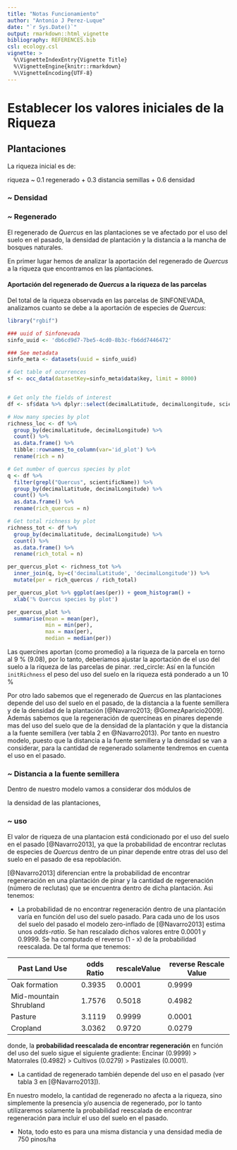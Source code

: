 ```yaml
---
title: "Notas Funcionamiento"
author: "Antonio J Perez-Luque"
date: "`r Sys.Date()`"
output: rmarkdown::html_vignette
bibliography: REFERENCES.bib
csl: ecology.csl
vignette: >
  %\VignetteIndexEntry{Vignette Title}
  %\VignetteEngine{knitr::rmarkdown}
  %\VignetteEncoding{UTF-8}
---
```


# Establecer los valores iniciales de la Riqueza

## Plantaciones 

La riqueza inicial es de: 

riqueza ~ 0.1 regenerado + 0.3 distancia semillas + 0.6 densidad 

 
### ~ Densidad 

### ~ Regenerado

El regenerado de *Quercus* en las plantaciones se ve afectado por el uso del suelo en el pasado, la densidad de plantación y la distancia a la mancha de bosques naturales. 

En primer lugar hemos de analizar la aportación del regenerado de *Quercus* a la riqueza que encontramos en las plantaciones. 

#### Aportación del regenerado de *Quercus* a la riqueza de las parcelas 

Del total de la riqueza observada en las parcelas de SINFONEVADA, analizamos cuanto se debe a la aportación de especies de *Quercus*: 

```r
library("rgbif")

### uuid of Sinfonevada
sinfo_uuid <- 'db6cd9d7-7be5-4cd0-8b3c-fb6dd7446472'

### See metadata
sinfo_meta <- datasets(uuid = sinfo_uuid)

# Get table of ocurrences
sf <- occ_data(datasetKey=sinfo_meta$data$key, limit = 8000)


# Get only the fields of interest  
df <- sf$data %>% dplyr::select(decimalLatitude, decimalLongitude, scientificName)

# How many species by plot
richness_loc <- df %>%
  group_by(decimalLatitude, decimalLongitude) %>% 
  count() %>% 
  as.data.frame() %>% 
  tibble::rownames_to_column(var='id_plot') %>%
  rename(rich = n)

# Get number of quercus species by plot 
q <- df %>%
  filter(grepl("Quercus", scientificName)) %>% 
  group_by(decimalLatitude, decimalLongitude) %>% 
  count() %>% 
  as.data.frame() %>% 
  rename(rich_quercus = n)

# Get total richness by plot 
richness_tot <- df %>%
  group_by(decimalLatitude, decimalLongitude) %>% 
  count() %>% 
  as.data.frame() %>% 
  rename(rich_total = n)

per_quercus_plot <- richness_tot %>% 
  inner_join(q, by=c('decimalLatitude', 'decimalLongitude')) %>% 
  mutate(per = rich_quercus / rich_total)
```

```r
per_quercus_plot %>% ggplot(aes(per)) + geom_histogram() +
  xlab('% Quercus species by plot')
```

```r
per_quercus_plot %>% 
  summarise(mean = mean(per),
            min = min(per), 
            max = max(per), 
            median = median(per))
```

Las quercínes aportan (como promedio) a la riqueza de la parcela en torno al 9 % (9.08), por lo tanto, deberíamos ajustar la aportación de el uso del suelo a la riqueza de las parcelas de pinar. :red_circle: Así en la función `initRichness` el peso del uso del suelo en la riqueza está ponderado a un 10 % 

Por otro lado sabemos que el regenerado de *Quercus* en las plantaciones depende del uso del suelo en el pasado, de la distancia a la fuente semillera y de la densidad de la plantación [@Navarro2013; @GomezAparicio2009]. Además sabemos que la regeneración de quercíneas en pinares depende mas del uso del suelo que de la densidad de la plantación y que la distancia a la fuente semillera (ver tabla 2 en @Navarro2013). Por tanto en nuestro modelo, puesto que la distancia a la fuente semillera y la densidad se van a considerar, para la cantidad de regenerado solamente tendremos en cuenta el uso en el pasado. 

### ~ Distancia a la fuente semillera














Dentro de nuestro modelo vamos a considerar dos módulos de 

la densidad de las plantaciones, 

### ~ uso

El valor de riqueza de una plantacion está condicionado por el uso del suelo en el pasado [@Navarro2013], ya que la probabilidad de encontrar reclutas de especies de *Quercus* dentro de un pinar depende entre otras del uso del suelo en el pasado de esa repoblación. 

[@Navarro2013] diferencian entre la probabilidad de encontrar regeneración en una plantación de pinar y la cantidad de regerenación (número de reclutas) que se
encuentra dentro de dicha plantación. Asi tenemos: 

* La probabilidad de no encontrar regeneración dentro de una plantación varía en función del uso del suelo pasado. Para cada uno de los usos del suelo del pasado el modelo zero-inflado de [@Navarro2013] estima unos *odds-ratio*. Se han rescalado dichos valores entre 0.0001 y 0.9999. Se ha computado el reverso (1 - x) de la probabilidad reescalada. De tal forma que tenemos: 

| Past Land Use           | odds Ratio | rescaleValue | reverse Rescale Value |
|-------------------------|------------|--------------|-----------------------|
| Oak formation           | 0.3935     | 0.0001       | 0.9999                |
| Mid-mountain Shrubland  | 1.7576     | 0.5018       | 0.4982                |
| Pasture                 | 3.1119     | 0.9999       | 0.0001                |
| Cropland                | 3.0362     | 0.9720       | 0.0279                |

donde, la **probabilidad reescalada de encontrar regeneración** en función del uso del suelo sigue el siguiente gradiente: Encinar (0.9999) > Matorrales (0.4982) > Cultivos (0.0279) > Pastizales (0.0001). 

* La cantidad de regenerado también depende del uso en el pasado (ver tabla 3 en [@Navarro2013]). 


En nuestro modelo, la cantidad de regenerado no afecta a la riqueza, sino simplemente la presencia y/o ausencia de regenerado, por lo tanto utilizaremos solamente la probabilidad reescalada de encontrar regeneración para incluir el uso del suelo en el pasado. 






* Nota, todo esto es para una misma distancia y una densidad media de 750 pinos/ha 







